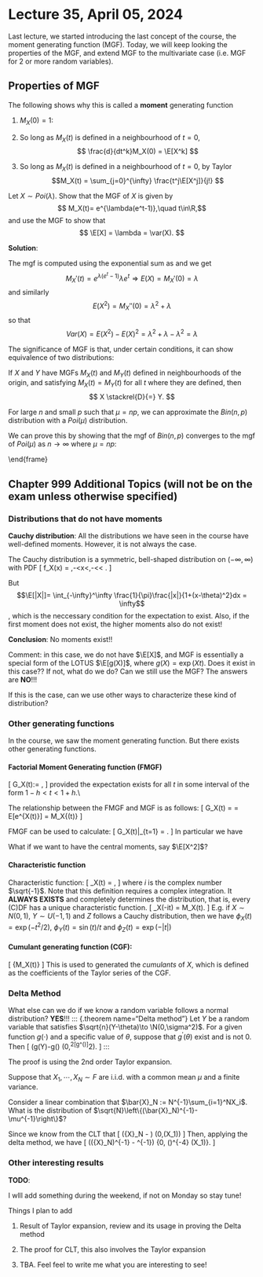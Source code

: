 # Lecture 35, April 05, 2024

Last lecture, we started introducing the last concept of the course, the moment generating function (MGF). Today, we will keep looking the properties of the MGF, and extend MGF to the multivariate case (i.e. MGF for 2 or more random variables).

## Properties of MGF

The following shows why this is called a **moment** generating function 

1. $M_X(0)=1$: 

2. So long as $M_X(t)$ is defined in a neighbourhood of $t=0$,
      $$
      \frac{d}{dt^k}M_X(0) = \E[X^k]
      $$
3. So long as $M_X(t)$ is defined in a neighbourhood of $t=0$, by Taylor 
      $$M_X(t) = \sum_{j=0}^{\infty} \frac{t^j\E[X^j]}{j!} $$

::: {.example name="MGF of Poisson"}
Let $X \sim Poi(\lambda)$. Show that the MGF of $X$ is given by
 $$ M_X(t)= e^{\lambda(e^t-1)},\quad t\in\R,$$
and use the MGF to show that
$$
\E[X] = \lambda = \var(X).
$$

**Solution**:

The mgf is computed using the exponential sum as 
\begin{align*}
M_X(t) &= E(e^{tX})=\sum_{x=0}^\infty e^{tx} e^{-\lambda} \frac{\lambda^x}{x!}\\
&=e^{-\lambda}  \sum_{x=0}^\infty  \frac{ (e^t \lambda)^x}{x!}\\
&= e^{-\lambda} e^{e^t \lambda}=e^{\lambda(e^t-1)}
\end{align*}
and we get
$$M_X'(t)=e^{\lambda(e^t-1)} \lambda e^t \Rightarrow E(X)=M_X'(0)=\lambda$$
and similarly
$$ E(X^2)=M_X''(0)=\lambda^2+\lambda$$
so that
$$ Var(X) = E(X^2)-E(X)^2=\lambda^2+\lambda-\lambda^2=\lambda$$
:::
 
The significance of MGF is that, under certain conditions, it can show equivalence of two distributions:

::: {.theorem name="Continuity theorem"}
If $X$ and $Y$ have MGFs $M_X(t)$ and $M_Y(t)$ defined in neighbourhoods of the origin, and satisfying
$M_X(t) = M_Y(t)$ for all $t$ where they are defined, then
$$
X \stackrel{D}{=} Y.
$$
:::

\frametitle{Poisson to binomial approximation}
\blue{Recall:} For large $n$ and small $p$ such that $\mu=np$, we can approximate the $Bin(n,p)$ distribution with a $Poi(\mu)$ distribution.

\bigskip

We can prove this by showing that the mgf of $Bin(n,p)$ converges to the mgf of $Poi(\mu)$ as $n\rightarrow\infty$ where $\mu=np$:

\begin{align*}
M_{Bin(n,p)}(t) &= (pe^t + 1-p)^n\\
&= (1+p(e^t-1))^n\\
&= \left(1+\frac{\mu}{n}(e^t-1)\right)^n\\
&\rightarrow e^{\mu(e^t-1)}=M_{Poi(\mu)}(t),\quad n\rightarrow\infty
\end{align*}
\end{frame}


\begin{frame}{Multivariate Moment Generating Functions}

\begin{definition}

The \textbf{joint moment generating function} of two random variables, $X$ and $Y$, is

$$M(s,t) = E(e^{sX+tY}).$$\\\medskip

And so if $X$ and $Y$ are independent

$$M(s,t) = E(e^{sX})E(e^{tY}).$$
\end{definition}
%We can use the last result to prove the theorem on the next slide.

\end{frame}

\begin{frame}
\begin{theorem}
Suppose that $X$ and $Y$ are independent and each have moment generating functions $M_X(t)$ and $M_Y(t)$. Then the moment generating function of $X+Y$ is

$$
M_{X+Y}(t) = E\left(e^{t(X+Y)}\right) = E\left(e^{tX}\right)E\left(e^{tY}\right)  = M_X(t) M_Y(t).
$$\bigskip

In general, for more than 2 random variables, the MGF of the sum is the product of the individual MGFs.

\end{theorem}
\end{frame}

\begin{frame}
\frametitle{Comments}
\bi
\item The result from the previous slide can be used to prove the Central Limit Theorem (a simpler form of it) !!!\bigskip
\item It can also be used to show that\dots
\bi
\item the sum of independent Poissons is Poisson;
\item the sum of independent Binomials with the same $p$ is again Binomial;
\item the sum of independent Normals is again normal;
\item etc etc 
\ei
\ei
\end{frame}


\begin{frame}[fragile]
\frametitle{Exercise}
Use mgfs to show that if $X\sim Poi(\lambda)$ is independent of $Y\sim Poi(\mu)$, then $X+Y\sim Poi(\lambda+\mu)$. \\
\pause


\ifshowsol \bigskip \blue{\textbf{Solution:}} 
\bi
\item We know that $M_X(t)=e^{\lambda(e^t-1)}$ and $M_Y(t)=e^{\mu(e^t-1)}$. 
\item Since $X$ and $Y$ are independent, the mgf of $X+Y$ is
\begin{align*}
M_{X+Y}(t) &= M_X(t) M_Y(t)\\
&= e^{\lambda(e^t-1} e^{\mu(e^t-1)}\\
&= e^{(\lambda+\mu)(e^t-1)}
\end{align*}
\item This is the mgf of $Poi(\lambda+\mu)$. 
\item By uniqueness of the mgf, we conclude $X+Y\sim Poi(\lambda+\mu)$. 
\ei
\fi
\end{frame}


## Chapter 999 Additional Topics (will not be on the exam unless otherwise specified)

### Distributions that do not have moments

**Cauchy distribution**: All the distributions we have seen in the course have well-defined moments. However, it is not always the case.

::: {.definition name="Cauchy distribution"}
The Cauchy distribution is a symmetric, bell-shaped distribution on $(-\infty,\infty)$ with PDF
\[
    f_X(x) = \frac{1}{\pi} \frac{1}{1+(x-\theta)^2},\quad -\infty <x<\infty ,\quad -\infty<\theta < \infty.
\]
:::

\begin{figure}
    \centering
    \includegraphics[width=0.75\linewidth]{lec/YCK-copy/fig-YCK/cauchy.png}
    \caption{Picture from Casella and Berger (2002)}
    % \label{fig:enter-label}
\end{figure} 

But $$\E[|X|]= \int_{-\infty}^\infty \frac{1}{\pi}\frac{|x|}{1+(x-\theta)^2}dx = \infty$$, which is the neccessary condition for the expectation to exist. Also, if the first moment does not exist, the higher moments also do not exist!

**Conclusion**: No moments exist!!

Comment: in this case, we do not have $\E[X]$, and MGF is essentially a special form of the LOTUS $\E[g(X)]$, where $g(X)=\exp(X t)$. Does it exist in this case??  If not, what do we do? Can we still use the MGF? The answers are **NO**!!!

If this is the case, can we use other ways to characterize these kind of distribution?

### Other generating functions

In the course, we saw the moment generating function. But there exists other generating functions.

#### Factorial Moment Generating function (FMGF)

\[
    G_X(t):= \E[ t^X ],
\]
provided the expectation exists for all $t$ in some interval of the form $1-h<t<1+h$.\\

The relationship between the FMGF and MGF is as follows:
\[
    G_X(t) = \E[t^X] = E[e^{X\ln(t)}] = M_X\{\ln(t)\}
\]


FMGF can be used to calculate:
\[
\frac{d^r}{dt^r} G_X(t)|_{t=1} = \E[X(X-1)\cdots (X-r+1)].
\]
In particular we have
\begin{enumerate}
    \item $G_X^\prime(1) = \E[X]$
    \item $G_X^{\prime\prime}(1) = \E[X(X-1)]$
\end{enumerate}


What if we want to have the central moments, say $\E[X^2]$?

\begin{align*}
\E[X^2] &= \E[X] + \E\left\{X(X-1)\right\} \\
&= \E[X] + G_X^{\prime\prime}(1).
\end{align*}
    

#### Characteristic function

Characteristic function:
\[
    \phi_X(t) = \E[e^{itX}],
\]
where $i$ is the complex number $\sqrt{-1}$. Note that this definition requires a complex integration. It **ALWAYS EXISTS** and completely determines the distribution, that is, every (C)DF has a unique characteristic function.
\[
\phi_X(-it) =  M_X(t).
\]
E.g. if $X\sim N(0,1),~Y\sim U(-1,1)$ and $Z$ follows a Cauchy distribution, then we have
$\phi_X(t) = \exp(-t^2/2)$, $\phi_Y(t)=\sin(t)/t$ and $\phi_Z(t)=\exp(-|t|)$

#### Cumulant generating function (CGF):
\[
    \ln\{M_X(t)\}
\]
This is used to generated the *cumulants* of $X$, which is defined as the coefficients of the Taylor series of the CGF.


### Delta Method

What else can we do if we know a random variable follows a normal distribution?  **YES**!!!
::: {.theorem name="Delta method"}
    Let $Y$ be a random variable that satisfies $\sqrt{n}(Y-\theta)\to \N(0,\sigma^2)$. For a given function $g(\cdot)$ and a specific value of $\theta$, suppose that $g^\prime(\theta)$ exist and is not 0. Then
    \[
    \sqrt{n}(g(Y)-g(\theta)\ \to \N(0,\sigma^2[g^\prime(\theta)]^2).
    \]
:::

The proof is using the 2nd order Taylor expansion.

::: {.example name="Example of the usage of delta method"}
Suppose that $X_1,\cdots,X_N\sim F$ are i.i.d. with a common mean $\mu$  and a finite variance.

Consider a linear combination that $\bar{X}_N := N^{-1}\sum_{i=1}^NX_i$.
What is the distribution of 
$\sqrt{N}\left\{(\bar{X}_N)^{-1}-\mu^{-1}\right\}$?

Since we know from the CLT that 
\[
    \sqrt{N}(\bar{X}_N - \mu) \to \N(0,\var(X_1))
\]
Then, applying the delta method, we have
\[
    \sqrt{N}((\bar{X}_N)^{-1} - \mu^{-1}) \to \sqrt{N}\left\{0, (\mu)^{-4} \var(X_1)\right\}.
\]
:::

### Other interesting results

**TODO**: 

I wlll add something during the weekend, if not on Monday so stay tune!

Things I plan to add

1. Result of Taylor expansion, review and its usage in proving the Delta method

2. The proof for CLT, this also involves the Taylor expansion

3. TBA. Feel feel to write me what you are interesting to see!
